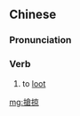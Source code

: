 {{also|抢掠}}
==Chinese==
{{zh-forms|s=抢掠}}

===Pronunciation===
{{zh-pron
|m=qiǎnglüè
|c=coeng2 loek6
|cat=v
}}

===Verb===
{{zh-verb}}

# to [[loot]]

[[mg:搶掠]]